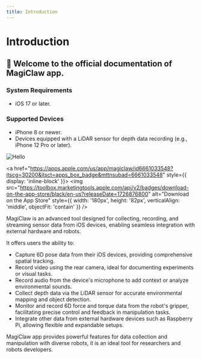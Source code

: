 ```yaml
---
title: Introduction
---
```

 



# Introduction
## 👋 Welcome to the official documentation of MagiClaw app.
### System Requirements
- iOS 17 or later.

### Supported Devices
- iPhone 8 or newer.
- Devices equipped with a LiDAR sensor for depth data recording (e.g., iPhone 12 Pro or later).


<div style={{ display: 'flex', justifyContent: 'center', alignItems: 'center', gap: '20px' }}>
  <Image src="/magiclaw-app.png" alt="Hello" width={200} height={200} />

  <a href="https://apps.apple.com/us/app/magiclaw/id6661033548?itscg=30200&itsct=apps_box_badge&mttnsubad=6661033548" style={{ display: 'inline-block' }}>
    <img 
      src="https://toolbox.marketingtools.apple.com/api/v2/badges/download-on-the-app-store/black/en-us?releaseDate=1726876800" 
      alt="Download on the App Store" 
      style={{ width: '180px', height: '82px', verticalAlign: 'middle', objectFit: 'contain' }} 
    />
  </a>
</div>


    
MagiClaw is an advanced tool designed for collecting, recording, and streaming sensor data from iOS devices, enabling seamless integration with external hardware and robots. 

It offers users the ability to:
* Capture 6D pose data from their iOS devices, providing comprehensive spatial tracking.
* Record video using the rear camera, ideal for documenting experiments or visual tasks.
* Record audio from the device's microphone to add context or analyze environmental sounds.
* Collect depth data via the LiDAR sensor for accurate environmental mapping and object detection.
* Monitor and record 6D force and torque data from the robot's gripper, facilitating precise control and feedback in manipulation tasks.
* Integrate other data from external hardware devices such as Raspberry Pi, allowing flexible and expandable setups.

MagiClaw app provides powerful features for data collection and manipulation with diverse robots, it is an ideal tool for researchers and robots developers.
